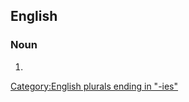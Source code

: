 ==English==

===Noun===
{{head|en|noun plural form|head=[[petty]] [[larceny|larcenies]]}}

# {{plural of|petty larceny|lang=en}}

[[Category:English plurals ending in "-ies"]]